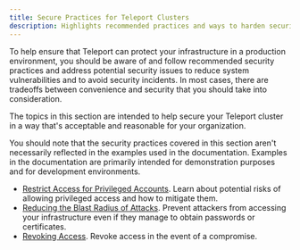 ```yaml
---
title: Secure Practices for Teleport Clusters
description: Highlights recommended practices and ways to harden security for your Teleport cluster.
---
```


To help ensure that Teleport can protect your infrastructure in a production environment, you should 
be aware of and follow recommended security practices and address potential security issues to reduce 
system vulnerabilities and to avoid security incidents. In most cases, there are tradeoffs between 
convenience and security that you should take into consideration.

The topics in this section are intended to help secure your Teleport cluster in a way that's acceptable and 
reasonable for your organization.

You should note that the security practices covered in this section aren't necessarily reflected in the 
examples used in the documentation. Examples in the documentation are primarily intended for demonstration 
purposes and for development environments.

- [Restrict Access for Privileged Accounts](./security/restrict-privileges.mdx). Learn about potential 
  risks of allowing privileged access and how to mitigate them.
- [Reducing the Blast Radius of Attacks](./security/reduce-blast-radius.mdx).
  Prevent attackers from accessing your infrastructure even if they manage to
  obtain passwords or certificates.
- [Revoking Access](./security/revoking-access.mdx). Revoke access in the event
  of a compromise.
